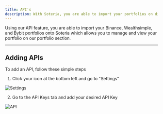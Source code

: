 ```yaml
---
title: API's
description: With Soteria, you are able to import your portfolios on different services!
---
```


Using our API feature, you are able to import your Binance, Wealthsimple, and Bybit portfolios onto Soteria
which allows you to manage and view your portfolio on our portfolio section.

---

## Adding APIs

To add an API, follow these simple steps

1. Click your icon at the bottom left and go to "Settings"

![Settings](./Images/Settings.png)

2. Go to the API Keys tab and add your desired API Key

![API](./Images/API.png)

